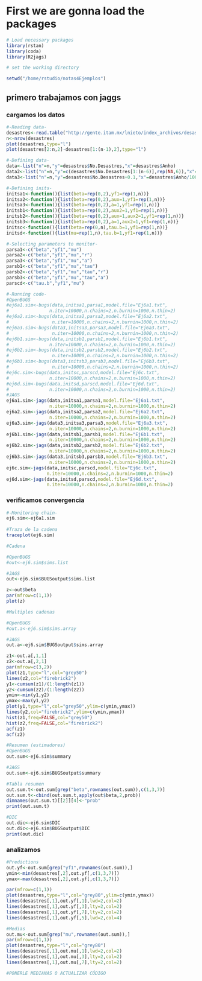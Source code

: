 # First we are gonna load the packages

```r
# Load necessary packages
library(rstan)
library(coda)
library(R2jags)

# set the working directory

setwd("/home/rstudio/notas4Ejemplos")
```

## primero trabajamos con jaggs

### cargamos los datos

```r
#-Reading data-
desastres<-read.table("http://gente.itam.mx/lnieto/index_archivos/desastres.txt",header=TRUE)
n<-nrow(desastres)
plot(desastres,type="l")
plot(desastres[2:n,2]-desastres[1:(n-1),2],type="l")

#-Defining data-
data<-list("n"=n,"y"=desastres$No.Desastres,"x"=desastres$Anho)
data2<-list("n"=n,"y"=c(desastres$No.Desastres[1:(n-6)],rep(NA,6)),"x"=desastres$Anho)
data3<-list("n"=n,"y"=desastres$No.Desastres+0.1,"x"=desastres$Anho/1000)

#-Defining inits-
initsa1<-function(){list(beta=rep(0,2),yf1=rep(1,n))}
initsa2<-function(){list(beta=rep(0,2),aux=1,yf1=rep(1,n))}
initsa3<-function(){list(beta=rep(0,2),a=1,yf1=rep(1,n))}
initsb1<-function(){list(beta=rep(0,2),aux2=1,yf1=rep(1,n))}
initsb2<-function(){list(beta=rep(0,2),aux=1,aux2=1,yf1=rep(1,n))}
initsb3<-function(){list(beta=rep(0,2),a=1,aux2=1,yf1=rep(1,n))}
initsc<-function(){list(beta=rep(0,n),tau.b=1,yf1=rep(1,n))}
initsd<-function(){list(mu=rep(1,n),tau.b=1,yf1=rep(1,n))}

#-Selecting parameters to monitor-
parsa1<-c("beta","yf1","mu")
parsa2<-c("beta","yf1","mu","r")
parsa3<-c("beta","yf1","mu","a")
parsb1<-c("beta","yf1","mu","tau")
parsb2<-c("beta","yf1","mu","tau","r")
parsb3<-c("beta","yf1","mu","tau","a")
parscd<-c("tau.b","yf1","mu")

#-Running code-
#OpenBUGS
#ej6a1.sim<-bugs(data,initsa1,parsa1,model.file="Ej6a1.txt",
#               n.iter=10000,n.chains=2,n.burnin=1000,n.thin=2)
#ej6a2.sim<-bugs(data,initsa2,parsa2,model.file="Ej6a2.txt",
#                n.iter=10000,n.chains=2,n.burnin=1000,n.thin=2)
#ej6a3.sim<-bugs(data3,initsa3,parsa3,model.file="Ej6a3.txt",
#                n.iter=10000,n.chains=2,n.burnin=1000,n.thin=2)
#ej6b1.sim<-bugs(data,initsb1,parsb1,model.file="Ej6b1.txt",
#               n.iter=10000,n.chains=2,n.burnin=1000,n.thin=2)
#ej6b2.sim<-bugs(data,initsb2,parsb2,model.file="Ej6b2.txt",
#                n.iter=10000,n.chains=2,n.burnin=1000,n.thin=2)
#ej6b3.sim<-bugs(data3,initsb3,parsb3,model.file="Ej6b3.txt",
#                n.iter=10000,n.chains=2,n.burnin=1000,n.thin=2)
#ej6c.sim<-bugs(data,initsc,parscd,model.file="Ej6c.txt",
#               n.iter=10000,n.chains=2,n.burnin=1000,n.thin=2)
#ej6d.sim<-bugs(data,initsd,parscd,model.file="Ej6d.txt",
#               n.iter=10000,n.chains=2,n.burnin=1000,n.thin=2)
#JAGS
ej6a1.sim<-jags(data,initsa1,parsa1,model.file="Ej6a1.txt",
                n.iter=10000,n.chains=2,n.burnin=1000,n.thin=2)
ej6a2.sim<-jags(data,initsa2,parsa2,model.file="Ej6a2.txt",
                n.iter=10000,n.chains=2,n.burnin=1000,n.thin=2)
ej6a3.sim<-jags(data3,initsa3,parsa3,model.file="Ej6a3.txt",
                n.iter=10000,n.chains=2,n.burnin=1000,n.thin=2)
ej6b1.sim<-jags(data,initsb1,parsb1,model.file="Ej6b1.txt",
                n.iter=10000,n.chains=2,n.burnin=1000,n.thin=2)
ej6b2.sim<-jags(data,initsb2,parsb2,model.file="Ej6b2.txt",
                n.iter=10000,n.chains=2,n.burnin=1000,n.thin=2)
ej6b3.sim<-jags(data3,initsb3,parsb3,model.file="Ej6b3.txt",
                n.iter=10000,n.chains=2,n.burnin=1000,n.thin=2)
ej6c.sim<-jags(data,initsc,parscd,model.file="Ej6c.txt",
               n.iter=10000,n.chains=2,n.burnin=1000,n.thin=2)
ej6d.sim<-jags(data,initsd,parscd,model.file="Ej6d.txt",
               n.iter=10000,n.chains=2,n.burnin=1000,n.thin=2)

```

### verificamos convergencia

```r
#-Monitoring chain-
ej6.sim<-ej6a1.sim
  
#Traza de la cadena
traceplot(ej6.sim)

#Cadena

#OpenBUGS
#out<-ej6.sim$sims.list

#JAGS
out<-ej6.sim$BUGSoutput$sims.list

z<-out$beta
par(mfrow=c(1,1))
plot(z)

#Multiples cadenas

#OpenBUGS
#out.a<-ej6.sim$sims.array

#JAGS
out.a<-ej6.sim$BUGSoutput$sims.array

z1<-out.a[,1,1]
z2<-out.a[,2,1]
par(mfrow=c(3,2))
plot(z1,type="l",col="grey50")
lines(z2,col="firebrick2")
y1<-cumsum(z1)/(1:length(z1))
y2<-cumsum(z2)/(1:length(z2))
ymin<-min(y1,y2)
ymax<-max(y1,y2)
plot(y1,type="l",col="grey50",ylim=c(ymin,ymax))
lines(y2,col="firebrick2",ylim=c(ymin,ymax))
hist(z1,freq=FALSE,col="grey50")
hist(z2,freq=FALSE,col="firebrick2")
acf(z1)
acf(z2)

#Resumen (estimadores)
#OpenBUGS
out.sum<-ej6.sim$summary

#JAGS
out.sum<-ej6.sim$BUGSoutput$summary

#Tabla resumen
out.sum.t<-out.sum[grep("beta",rownames(out.sum)),c(1,3,7)]
out.sum.t<-cbind(out.sum.t,apply(out$beta,2,prob))
dimnames(out.sum.t)[[2]][4]<-"prob"
print(out.sum.t)

#DIC
out.dic<-ej6.sim$DIC
out.dic<-ej6.sim$BUGSoutput$DIC
print(out.dic)

```

### analizamos

```r
#Predictions
out.yf<-out.sum[grep("yf1",rownames(out.sum)),]
ymin<-min(desastres[,2],out.yf[,c(1,3,7)])
ymax<-max(desastres[,2],out.yf[,c(1,3,7)])

par(mfrow=c(1,1))
plot(desastres,type="l",col="grey80",ylim=c(ymin,ymax))
lines(desastres[,1],out.yf[,1],lwd=2,col=2)
lines(desastres[,1],out.yf[,3],lty=2,col=2)
lines(desastres[,1],out.yf[,7],lty=2,col=2)
lines(desastres[,1],out.yf[,5],lwd=2,col=4)

#Medias
out.mu<-out.sum[grep("mu",rownames(out.sum)),]
par(mfrow=c(1,1))
plot(desastres,type="l",col="grey80")
lines(desastres[,1],out.mu[,1],lwd=2,col=2)
lines(desastres[,1],out.mu[,3],lty=2,col=2)
lines(desastres[,1],out.mu[,7],lty=2,col=2)

#PONERLE MEDIANAS O ACTUALIZAR CÓDIGO

```


